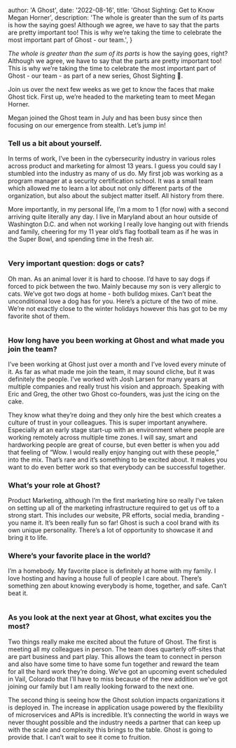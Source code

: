 
  author: 'A Ghost',
  date: '2022-08-16',
  title: 'Ghost Sighting: Get to Know Megan Horner',
  description:
    'The whole is greater than the sum of its parts is how the saying goes! Although we agree, we have to say that the parts are pretty important too! This is why we’re taking the time to celebrate the most important part of Ghost - our team.',
}


_The whole is greater than the sum of its parts_ is how the saying goes, right? Although we agree, we have to say that the parts are pretty important too! This is why we’re taking the time to celebrate the most important part of Ghost - our team - as part of a new series, Ghost Sighting 👻.

Join us over the next few weeks as we get to know the faces that make Ghost tick. First up, we’re headed to the marketing team to meet Megan Horner.

Megan joined the Ghost team in July and has been busy since then focusing on our emergence from stealth. Let’s jump in!

### Tell us a bit about yourself.

In terms of work, I’ve been in the cybersecurity industry in various roles across product and marketing for almost 13 years. I guess you could say I stumbled into the industry as many of us do. My first job was working as a program manager at a security certification school. It was a small team which allowed me to learn a lot about not only different parts of the organization, but also about the subject matter itself. All history from there.

More importantly, in my personal life, I’m a mom to 1 (for now) with a second arriving quite literally any day. I live in Maryland about an hour outside of Washington D.C. and when not working I really love hanging out with friends and family, cheering for my 11 year old’s flag football team as if he was in the Super Bowl, and spending time in the fresh air.

<Image src={megan1} alt="" />

### Very important question: dogs or cats?

Oh man. As an animal lover it is hard to choose. I’d have to say dogs if forced to pick between the two. Mainly because my son is very allergic to cats. We’ve got two dogs at home - both bulldog mixes. Can’t beat the unconditional love a dog has for you. Here’s a picture of the two of mine. We’re not exactly close to the winter holidays however this has got to be my favorite shot of them.

<Image src={megan2} alt="" />

### How long have you been working at Ghost and what made you join the team?

I’ve been working at Ghost just over a month and I’ve loved every minute of it. As far as what made me join the team, it may sound cliche, but it was definitely the people. I’ve worked with Josh Larsen for many years at multiple companies and really trust his vision and approach. Speaking with Eric and Greg, the other two Ghost co-founders, was just the icing on the cake.

They know what they’re doing and they only hire the best which creates a culture of trust in your colleagues. This is super important anywhere. Especially at an early stage start-up with an environment where people are working remotely across multiple time zones. I will say, smart and hardworking people are great of course, but even better is when you add that feeling of “Wow. I would really enjoy hanging out with these people,” into the mix. That’s rare and it’s something to be excited about. It makes you want to do even better work so that everybody can be successful together.

### What’s your role at Ghost?

Product Marketing, although I’m the first marketing hire so really I’ve taken on setting up all of the marketing infrastructure required to get us off to a strong start. This includes our website, PR efforts, social media, branding - you name it. It’s been really fun so far! Ghost is such a cool brand with its own unique personality. There’s a lot of opportunity to showcase it and bring it to life.

### Where’s your favorite place in the world?

I’m a homebody. My favorite place is definitely at home with my family. I love hosting and having a house full of people I care about. There’s something zen about knowing everybody is home, together, and safe. Can’t beat it.

<Image src={megan3} alt="" />

### As you look at the next year at Ghost, what excites you the most?

Two things really make me excited about the future of Ghost. The first is meeting all my colleagues in person. The team does quarterly off-sites that are part business and part play. This allows the team to connect in person and also have some time to have some fun together and reward the team for all the hard work they’re doing. We’ve got an upcoming event scheduled in Vail, Colorado that I’ll have to miss because of the new addition we’ve got joining our family but I am really looking forward to the next one.

The second thing is seeing how the Ghost solution impacts organizations it is deployed in. The increase in application usage powered by the flexibility of microservices and APIs is incredible. It’s connecting the world in ways we never thought possible and the industry needs a partner that can keep up with the scale and complexity this brings to the table. Ghost is going to provide that. I can’t wait to see it come to fruition.
